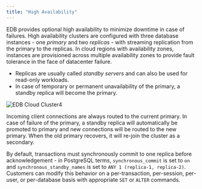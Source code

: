 ```yaml
---
title: "High Availability"
---
```


EDB provides optional high availability to minimize downtime in case of failures. High availability clusters are configured with three database instances - one _primary_ and two _replicas_ - with streaming replication from the primary to the replicas. In cloud regions with availability zones, instances are provisioned across multiple availability zones to provide fault tolerance in the face of datacenter failure.


* Replicas are usually called _standby servers_ and can also be used for read-only workloads.
* In case of temporary or permanent unavailability of the primary, a standby replica will become the primary.

![*EDB Cloud Cluster4*](images/high-availibility.png )

Incoming client connections are always routed to the current primary. In case of failure of the primary, a standby replica will automatically be promoted to primary and new connections will be routed to the new primary. When the old primary recovers, it will re-join the cluster as a secondary.

By default, transactions must synchronously commit to one replica before acknowledgement - in PostgreSQL terms, `synchronous_commit` is set to `on` and `synchronous_standby_names` is set to `ANY 1 (replica-1, replica-2)`. Customers can modify this behavior on a per-transaction, per-session, per-user, or per-database basis with appropriate `SET` or `ALTER` commands.


